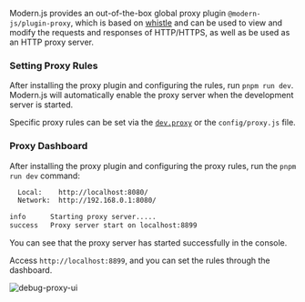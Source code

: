 Modern.js provides an out-of-the-box global proxy plugin `@modern-js/plugin-proxy`, which is based on [whistle](https://github.com/avwo/whistle) and can be used to view and modify the requests and responses of HTTP/HTTPS, as well as be used as an HTTP proxy server.

### Setting Proxy Rules

After installing the proxy plugin and configuring the rules, run `pnpm run dev`. Modern.js will automatically enable the proxy server when the development server is started.

Specific proxy rules can be set via the [`dev.proxy`](/configure/app/dev/proxy) or the `config/proxy.js` file.

### Proxy Dashboard

After installing the proxy plugin and configuring the proxy rules, run the `pnpm run dev` command:

```bash
  Local:    http://localhost:8080/
  Network:  http://192.168.0.1:8080/

info      Starting proxy server.....
success   Proxy server start on localhost:8899
```

You can see that the proxy server has started successfully in the console.

Access `http://localhost:8899`, and you can set the rules through the dashboard.

![debug-proxy-ui](https://lf3-static.bytednsdoc.com/obj/eden-cn/aphqeh7uhohpquloj/modern-js/debug/debug-proxy-ui.png)
